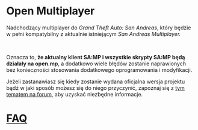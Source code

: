 # Open Multiplayer

Nadchodzący multiplayer do _Grand Theft Auto: San Andreas_, który będzie w pełni kompatybilny z aktualnie istniejącym _San Andreas Multiplayer._

<br />

Oznacza to, **że aktualny klient SA:MP i wszystkie skrypty SA:MP będą działały na open.mp**, a dodatkowo wiele błędów zostanie naprawionych bez konieczności stosowania dodatkowego oprogramowania i modyfikacji.

Jeżeli zastanawiasz się kiedy zostanie wydana oficjalna wersja projektu bądź w jaki sposób możesz się do niego przyczynić, zapoznaj się z [tym tematem na forum](https://www.burgershot.gg/showthread.php?tid=99), aby uzyskać niezbędne informacje.

# [FAQ](/faq)
